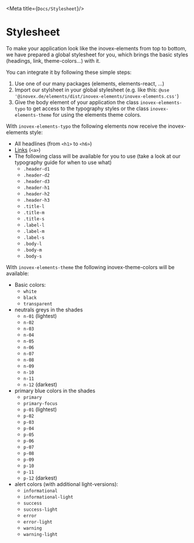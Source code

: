 
<Meta title={`Docs/Stylesheet`}/>

# Stylesheet
To make your application look like the inovex-elements from top to bottom,
we have prepared a global stylesheet for you, which brings the basic styles (headings, link, theme-colors...) with it.

You can integrate it by following these simple steps:
1. Use one of our many packages (elements, elements-react, ...)
2. Import our stylsheet in your global stylesheet (e.g. like this: `@use '@inovex.de/elements/dist/inovex-elements/inovex-elements.css'`)
3. Give the body element of your application the class `inovex-elements-typo` to get access to the typography styles or the class `inovex-elements-theme` for using the elements theme colors.

With `inovex-elements-typo` the following elements now receive the inovex-elements style:
- All headlines (from `<h1>` to `<h6>`)
- [Links](/docs/docs-styleguide-typography) (`<a>`)
- The following class will be available for you to use (take a look at our typography guide for when to use what)
  - `.header-d1`
  - `.header-d2`
  - `.header-d3`
  - `.header-h1`
  - `.header-h2`
  - `.header-h3`
  - `.title-l`
  - `.title-m`
  - `.title-s`
  - `.label-l`
  - `.label-m`
  - `.label-s`
  - `.body-l`
  - `.body-m`
  - `.body-s`

With `inovex-elements-theme` the following inovex-theme-colors will be available:
- Basic colors:
  - `white`
  - `black`
  - `transparent`
- neutrals greys in the shades 
  - `n-01` (lightest)
  - `n-02`
  - `n-03`
  - `n-04`
  - `n-05`
  - `n-06`
  - `n-07`
  - `n-08`
  - `n-09`
  - `n-10`
  - `n-11`
  - `n-12` (darkest)
- primary blue colors in the shades 
  - `primary` 
  - `primary-focus`
  - `p-01` (lightest)
  - `p-02`
  - `p-03`
  - `p-04`
  - `p-05`
  - `p-06`
  - `p-07`
  - `p-08`
  - `p-09`
  - `p-10`
  - `p-11`
  - `p-12` (darkest)
- alert colors (with additional light-versions):
  - `informational`
  - `informational-light`
  - `success` 
  - `success-light`
  - `error` 
  - `error-light`
  - `warning`
  - `warning-light`